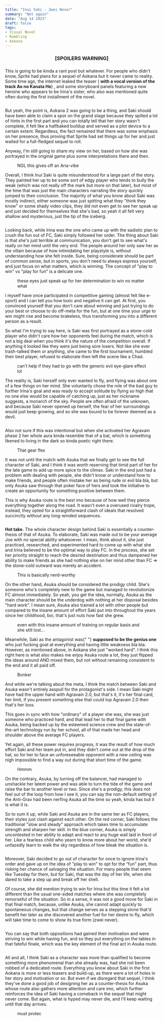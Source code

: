 ```yaml
---
title: "Inui Saki - Zwei Never"
summary: "Not again"
date: "Aug 14 2023"
draft: false
tags:
- Visual Novel
- Rambling
- Aokana
---
```

<div class="richtext pb-8">
  <center>
    <h3>[SPOILERS WARNING]</h3>
    <h3 />
  </center>
  <p>
    This is going to be kinda a rant post but whatever. For people who didn't
    know, Sprite had plans for a sequel of Aokana but it never came to reality.
    Some time ago, the internet leaked the teaser (
    <strong>with a vocal version of the track Ao no Kanata He</strong>) , and
    some storyboard panels featuring a new heroine who appears to be Irina's
    sister, who also was mentioned quite often during the first installment of
    the novel.
  </p>
  <figure class="kg-card kg-image-card">
    <img
      class="kg-image hoverZoomLink"
      src="http://res.cloudinary.com/dxyxhzwdx/image/upload/q_80/v1/gaftonosh/2023/08/img-181115162606-001.webp"
      alt=""
      height={623}
      loading="lazy"
      width={1000}
    />
  </figure>
  <p>
    But yeah, the point is, Aokana 2 was going to be a thing, and Saki should
    have been able to claim a spot on the grand stage because they spilled a lot
    of hints in the first part and you can totally tell that her story wasn't
    complete, it felt like a halfbaked buildup and served as a plot device to a
    certain extent. Regardless, the fact remained that there was some emphasis
    on her presence, thus proving that Sprite had set things up for her and just
    waited for a full-fledged sequel to roll.
  </p>
  <p>
    Anyway, I'm still going to share my view on her, based on how she was
    portrayed in the original game plus some interpretations there and then.
  </p>
  <figure class="kg-card kg-image-card kg-card-hascaption">
    <img
      class="kg-image hoverZoomLink"
      src="http://res.cloudinary.com/dxyxhzwdx/image/upload/q_80/v1/gaftonosh/2023/08/2020-03-28-23_08_13-Aokana.webp"
      alt=""
      height={1080}
      loading="lazy"
      width={1920}
    />
    <figcaption>NGL this gives off an Aria-vibe</figcaption>
  </figure>
  <p>
    Overall, I think Inui Saki is quite misunderstood for a large part of the
    story. They painted her up to be some sort of edgy player who tends to bully
    the weak (which was not really off the mark but more on that later), but
    most of the time that was just the main characters narrating the story
    quickly jumped to their conclusion. The majority of what you know about Saki
    was mostly indirect, either someone was just spitting what they "think they
    know" or some shady video clips, they did not even get to see her speak up
    and just decided for themselves that she's bad, so yeah it all felt very
    shallow and mysterious, just the tip of the iceberg.
  </p>
  <figure class="kg-card kg-image-card">
    <img
      class="kg-image hoverZoomLink"
      src="http://res.cloudinary.com/dxyxhzwdx/image/upload/q_80/v1/gaftonosh/2023/08/2020-03-28-23_03_39-Aokana.webp"
      alt=""
      height={1080}
      loading="lazy"
      width={1920}
    />
  </figure>
  <p>
    Looking back, while Irina was the one who came up with the sadistic plan to
    crush the fun out of FC, Saki simply followed her order. The thing about
    Saki is that she's just terrible at communication, you don't get to see
    what's really on her mind until the very end. The people around her only saw
    her as the villain because of how intimidating her playstyle is, without
    understanding how she felt inside. Sure, being considerate should be part of
    common sense, but in sports, you don't need to always express yourself, and
    just focus on what matters, which is winning. The concept of "play to win"
    vs "play for fun" is a delicate one.
  </p>
  <figure class="kg-card kg-image-card kg-card-hascaption">
    <img
      class="kg-image hoverZoomLink"
      src="http://res.cloudinary.com/dxyxhzwdx/image/upload/q_80/v1/gaftonosh/2023/08/2020-03-26-11_07_18-Greenshot.webp"
      alt=""
      height={1080}
      loading="lazy"
      width={1920}
    />
    <figcaption>
      these eyes just speak up for her determination to win no matter what
    </figcaption>
  </figure>
  <p>
    I myself have once participated in competitive gaming (almost felt like
    e-sport) and I can tell you how toxic and negative it can get. At first, you
    convinced yourself that you don't care about winning and just trying to do
    your best or choose to do off-meta for the fun, but at one time your urge to
    win might rise and become brakeless, thus transforming you into a different
    person as a result.
  </p>
  <p>
    So what I'm trying to say here, is Saki was first portrayed as a stone-cold
    player who didn't care how her opponents feel during the match, which is not
    a big deal when you think it's the nature of the competition overall. If
    anything it looked like they were just being sore losers. Not like she ever
    trash-talked them or anything, she came to the first tournament, humbled
    their best player, refused to elaborate then left the scene like a Chad.
  </p>
  <figure class="kg-card kg-image-card kg-card-hascaption">
    <img
      class="kg-image hoverZoomLink"
      src="http://res.cloudinary.com/dxyxhzwdx/image/upload/q_80/v1/gaftonosh/2023/08/2020-03-28-23_01_38-Aokana.webp"
      alt=""
      height={1080}
      loading="lazy"
      width={1920}
    />
    <figcaption>
      can't help if they had to go with the generic evil eye-glare effect lol
    </figcaption>
  </figure>
  <p>
    The reality is, Saki herself only ever wanted to fly, and flying was about
    one of a few things on her mind. She voluntarily chose the role of the bad
    guy to further Irina's goal and was ready to accept solitude by flying so
    high that no one else would be capable of catching up, just as her nickname
    suggests, a monarch of the sky. People are often afraid of the unknown, and
    because Saki never opened up herself, the fear of her surroundings would
    just keep growing, and so she was bound to be forever deemed as a devil.
  </p>
  <figure class="kg-card kg-image-card">
    <img
      class="kg-image hoverZoomLink"
      src="http://res.cloudinary.com/dxyxhzwdx/image/upload/q_80/v1/gaftonosh/2023/08/2020-03-28-11_30_58-Aokana.webp"
      alt=""
      height={1080}
      loading="lazy"
      width={1920}
    />
  </figure>
  <p>
    Also not sure if this was intentional but when she activated her Agravain
    phase 2 her whole aura kinda resemble that of a bat, which is something
    likened to living in the dark so kinda poetic right there.
  </p>
  <figure class="kg-card kg-image-card kg-card-hascaption">
    <img
      class="kg-image hoverZoomLink"
      src="http://res.cloudinary.com/dxyxhzwdx/image/upload/q_80/v1/gaftonosh/2023/08/2020-03-28-16_28_00-Aokana.webp"
      alt=""
      height={1080}
      loading="lazy"
      width={1920}
    />
    <figcaption>That gear flex</figcaption>
  </figure>
  <p>
    It was not until the match with Asuka that we finally get to see the full
    character of Saki, and I think it was worth reserving that timid part of her
    for the late game to add up more spice to the climax. Saki in the end just
    had a problem with dealing with people, she didn't know or understand how to
    make friends, and people often mistake her as being rude or evil bla bla,
    but only Asuka saw through that poker face of hers and took the initiative
    to create an opportunity for something positive between them.
  </p>
  <p>
    This is why Asuka route is the best imo because of how well they pierce
    everything together along the road. It wasn't even a overused rivalry trope,
    instead, they opted for a straightforward clash of ideals that resolved
    succinctly without any long-winded sequences.
  </p>
  <figure class="kg-card kg-image-card">
    <img
      class="kg-image hoverZoomLink"
      src="http://res.cloudinary.com/dxyxhzwdx/image/upload/q_80/v1/gaftonosh/2023/08/ss-2015-04-06-at-05-27-15.webp"
      alt=""
      height={2838}
      loading="lazy"
      width={1366}
    />
  </figure>
  <div class="special-quote">
    <p class="g-grid__text">
      <strong>Hot take.</strong> The whole character design behind Saki is
      essentially a counter-thesis of that of Asuka. To elaborate, Saki was made
      out to be your average Joe with no special ability whatsoever. I mean,
      think about it, she just practiced, researched, and experimented hard to
      come up with what she and Irina believed to be the optimal way to play FC.
      In the process, she set her priority straight to reach the desired
      destination and thus dampened her ability to make friends as she had
      nothing else on her mind other than FC =&gt; the stone-cold outward was
      merely an accident.
    </p>
  </div>
  <figure class="kg-card kg-image-card kg-card-hascaption">
    <img
      class="kg-image hoverZoomLink"
      src="http://res.cloudinary.com/dxyxhzwdx/image/upload/q_80/v1/gaftonosh/2023/08/2020-03-28-23_09_57-Aokana.webp"
      alt=""
      height={1080}
      loading="lazy"
      width={1920}
    />
    <figcaption>This is basically nerd-worthy</figcaption>
  </figure>
  <p>
    On the other hand, Asuka should be considered the prodigy child. She's
    someone who's completely new to the game but managed to revolutionize FC
    almost immediately. So yeah, you get the idea, normally, Asuka as the main
    character should be the underdog with nothing at her disposal besides "hard
    work". I mean sure, Asuka also trained a lot with other people but compared
    to the insane amount of effort Saki put into throughout the years since her
    childhood, boi, that's just nuts how fast she grew.
  </p>
  <figure class="kg-card kg-image-card kg-card-hascaption">
    <img
      class="kg-image hoverZoomLink"
      src="http://res.cloudinary.com/dxyxhzwdx/image/upload/q_80/v1/gaftonosh/2023/08/2020-03-28-23_05_48-Aokana.webp"
      alt=""
      height={1080}
      loading="lazy"
      width={1920}
    />
    <figcaption>
      even with this insane amount of training on regular basis and she still
      lost...
    </figcaption>
  </figure>
  <p>
    Meanwhile, Saki as the antagonist was{" "}
    <strong>supposed to be the genius one</strong> who just fucking goat at
    everything and having little weakness bla bla. However, as mentioned above,
    in Aokana she just "worked hard". I think this right here is what also makes
    me enjoy Asuka route a lot, they just flipped the ideas around AND mixed
    them, but not without remaining consistent to the end and it all paid off.
  </p>
  <figure class="kg-card kg-image-card kg-card-hascaption kg-width-full">
    <img
      class="kg-image hoverZoomLink"
      src="http://res.cloudinary.com/dxyxhzwdx/image/upload/q_80/v1/gaftonosh/2023/08/2020-03-28-16_28_26-Aokana.webp"
      alt=""
      height={1080}
      loading="lazy"
      width={1920}
    />
    <figcaption>Bonker</figcaption>
  </figure>
  <p>
    And while we're talking about the meta, I think the match between Saki and
    Asuka wasn't entirely asspull for the protagonist's side. I mean Saki might
    have had the upper hand with Agravain 2.0, but that's it, it's her final
    card, her limit, if you present something else that could top Agravain 2.0
    then that's her loss.
  </p>
  <p>
    This goes in sync with how "ordinary" of a player she was, she was just
    someone who practiced hard, and that lead her to that final game with Asuka,
    being backed up by the esteemed science crew and the state-of-the-art
    technology run by her school, all of that made her head and shoulder above
    the average FC players.
  </p>
  <p>
    Yet again, all these power requires progress, it was the result of how much
    effort Saki and her team put in, and they didn't come out at the drop of the
    hat, so for her to face an unforeseeable opponent with a new ceiling was
    nigh impossible to find a way out during that short time of the game.
  </p>
  <figure class="kg-card kg-image-card kg-card-hascaption">
    <img
      class="kg-image hoverZoomLink"
      src="http://res.cloudinary.com/dxyxhzwdx/image/upload/q_80/v1/gaftonosh/2023/08/2020-03-28-16_41_43-Aokana.webp"
      alt=""
      height={1080}
      loading="lazy"
      width={1920}
    />
    <figcaption>Hmmm</figcaption>
  </figure>
  <p>
    On the contrary, Asuka, by turning off the balancer, had managed to
    unshackle her latent power and was able to turn the tide of the game and
    raise the bar to another level or two. Since she's a prodigy, this does not
    feel out of the loop from how I see it, you can say the non-default setting
    of the Anti-Grav had been nerfing Asuka all the time so yeah, kinda hax but
    it is what it is.
  </p>
  <p>
    So to sum it up, while Saki and Asuka are in the same tier as FC players,
    their styles just clash against each other. On the red corner, Saki follows
    the traditional "slow and steady" approach which takes time to accumulate
    strength and sharpen her skill. In the blue corner, Asuka is simply
    uncontested in her ability to adapt and react to any huge wall laid in front
    of her. Like a fearless child who yearn to know more about her world, she'd
    unfazedly learn to walk the sky regardless of how bleak the situation is.
  </p>
  <figure class="kg-card kg-image-card">
    <img
      class="kg-image hoverZoomLink"
      src="http://res.cloudinary.com/dxyxhzwdx/image/upload/q_80/v1/gaftonosh/2023/08/2020-03-28-16_38_36-Aokana.webp"
      alt=""
      height={1080}
      loading="lazy"
      width={1920}
    />
  </figure>
  <p>
    Moreover, Saki decided to go out of character for once to ignore Irina's
    order and gave up on the idea of "play to win" to opt for the "fun" part,
    thus risking her chance of salvaging the situation. For many people that
    seem like Tuesday for them, but for Saki, that was the day of her life, when
    she dared to take a step up and break off her shell.
  </p>
  <p>
    Of course, she did mention trying to win for Irina but this time it felt a
    lot different than the usual one-sided matches where she was completely
    remorseful of the situation. So in a sense, it was not a good move for Saki
    in that final match, because, unlike Asuka, she cannot adapt quickly to
    spontaneous changes, but that change serves as a stepping stone that'd
    benefit her later as she discovered another fuel for her desire to fly,
    which will take time to come to show its true form (zwei never).
  </p>
  <figure class="kg-card kg-image-card">
    <img
      class="kg-image hoverZoomLink"
      src="http://res.cloudinary.com/dxyxhzwdx/image/upload/q_80/v1/gaftonosh/2023/08/2023-08-13-22_07_25-.webp"
      alt=""
      height={1023}
      loading="lazy"
      width={1843}
    />
  </figure>
  <p>
    You can say that both oppositions had gained their motivation and were
    striving to win while having fun, and so they put everything on the tables
    in that fateful finale, which was the key element of the final act in Asuka
    route.
  </p>
  <figure class="kg-card kg-image-card">
    <img
      class="kg-image hoverZoomLink"
      src="http://res.cloudinary.com/dxyxhzwdx/image/upload/q_80/v1/gaftonosh/2023/08/2020-03-28-23_05_54-Aokana.webp"
      alt=""
      height={1080}
      loading="lazy"
      width={1920}
    />
  </figure>
  <p>
    All and all, I think Saki as a character was more than qualified to become
    something more phenomenal than she already was, had she not been robbed of a
    dedicated route. Everything you know about Saki in the first Aokana is more
    or less teasers and build-up, as there were a lot of holes in her story and
    motivation or so. But even if we disregard that sequel, I think they've done
    a good job of designing her as a counter-thesis for Asuka whose route also
    gathers more attention and care imo, which further reinforces the idea of
    Saki having a comeback in the sequel that might never come. But again, what
    is hyped may never die, and I'll keep waiting until that day arrives.
  </p>
  <figure class="kg-card kg-image-card kg-card-hascaption">
    <img
      class="kg-image hoverZoomLink"
      src="http://res.cloudinary.com/dxyxhzwdx/image/upload/q_80/v1/gaftonosh/2023/08/2020-03-28-23_04_40-Aokana.webp"
      alt=""
      height={1080}
      loading="lazy"
      width={1920}
    />
    <figcaption>must protec</figcaption>
  </figure>
</div>

